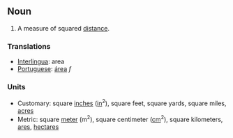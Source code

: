 ==Noun==

#A measure of squared [[distance]].

===Translations===
*[[Interlingua]]: area
*[[Portuguese]]: [[área]] ''f''

===Units===

*Customary: square [[inch]]es ([[in]]<sup>2</sup>), square feet, square yards, square miles, [[acre]]s
*Metric: square [[meter]] (m<sup>2</sup>), square centimeter ([[cm]]<sup>2</sup>), square kilometers, [[are]]s, [[hectare]]s